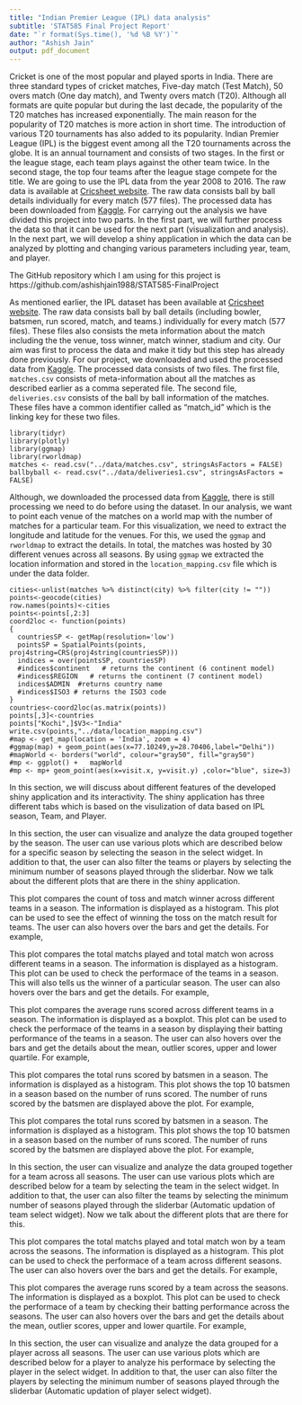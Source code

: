 ```yaml
---
title: "Indian Premier League (IPL) data analysis"
subtitle: 'STAT585 Final Project Report'
date: "`r format(Sys.time(), '%d %B %Y')`"
author: "Ashish Jain"
output: pdf_document
---
```


\section{Abstract}
Cricket is one of the most popular and played sports in India. There are three standard types of cricket matches, Five-day match (Test Match), 50 overs match (One day match), and Twenty overs match (T20). Although all formats are quite popular but during the last decade, the popularity of the T20 matches has increased exponentially. The main reason for the popularity of T20 matches is more action in short time. The introduction of various T20 tournaments has also added to its popularity. Indian Premier League (IPL) is the biggest event among all the T20 tournaments across the globe. It is an annual tournament and consists of two stages. In the first or the league stage, each team plays against the other team twice. In the second stage, the top four teams after the league stage compete for the title. We are going to use the IPL data from the year 2008 to 2016. The raw data is available at [Cricsheet website](http://cricsheet.org/downloads/). The raw data consists ball by ball details individually for every match (577 files). The processed data has been downloaded from [Kaggle](https://www.kaggle.com/manasgarg/ipl). For carrying out the analysis we have divided this project into two parts. In the first part, we will further process the data so that it can be used for the next part (visualization and analysis). In the next part, we will develop a shiny application in which the data can be analyzed by plotting and changing various parameters including year, team, and player.

The GitHub repository which I am using for this project is https://github.com/ashishjain1988/STAT585-FinalProject

\section{Introduction}

\section{Dataset}
As mentioned earlier, the IPL dataset has been available at [Cricsheet website](http://cricsheet.org/downloads/). The raw data consists ball by ball details (including bowler, batsmen, run scored, match, and teams.) individually for every match (577 files). These files also consists the meta information about the match including the the venue, toss winner, match winner, stadium and city. Our aim was first to process the data and make it tidy but this step has already done previously. For our project, we downloaded and used the processed data from [Kaggle](https://www.kaggle.com/manasgarg/ipl). The processed data consists of two files. The first file, `matches.csv` consists of meta-information about all the matches as described earlier as a comma seperated file. The second file, `deliveries.csv` consists of the ball by ball information of the matches. These files have a common identifier called as "match_id" which is the linking key for these two files.
```
library(tidyr)
library(plotly)
library(ggmap)
library(rworldmap)
matches <- read.csv("../data/matches.csv", stringsAsFactors = FALSE)
ballbyball <- read.csv("../data/deliveries1.csv", stringsAsFactors = FALSE)
```

\section{Methods}

\subsection{Processing of the dataset}
Although, we downloaded the processed data from [Kaggle](https://www.kaggle.com/manasgarg/ipl), there is still processing we need to do before using the dataset. In our analysis, we want to point each venue of the matches on a world map with the number of matches for a particular team. For this visualization, we need to extract the longitude and latitude for the venues. For this, we used the `ggmap` and `rworldmap` to extract the details. In total, the matches was hosted by 30 different venues across all seasons. By using `ggmap` we extracted the location information and stored in the `location_mapping.csv` file which is under the data folder.

```
cities<-unlist(matches %>% distinct(city) %>% filter(city != ""))
points<-geocode(cities)
row.names(points)<-cities
points<-points[,2:3]
coord2loc <- function(points)
{
  countriesSP <- getMap(resolution='low')
  pointsSP = SpatialPoints(points, proj4string=CRS(proj4string(countriesSP)))  
  indices = over(pointsSP, countriesSP)
  #indices$continent   # returns the continent (6 continent model)
  #indices$REGION   # returns the continent (7 continent model)
  indices$ADMIN  #returns country name
  #indices$ISO3 # returns the ISO3 code 
}
countries<-coord2loc(as.matrix(points))
points[,3]<-countries
points["Kochi",]$V3<-"India"
write.csv(points,"../data/location_mapping.csv")
#map <- get_map(location = 'India', zoom = 4)
#ggmap(map) + geom_point(aes(x=77.10249,y=28.70406,label="Delhi"))
#mapWorld <- borders("world", colour="gray50", fill="gray50")
#mp <- ggplot() +   mapWorld
#mp <- mp+ geom_point(aes(x=visit.x, y=visit.y) ,color="blue", size=3)
```

\section{Results}
In this section, we will discuss about different features of the developed shiny application and its interactivity. The shiny application has three different tabs which is based on the visulization of data based on IPL season, Team, and Player.

\subsection{IPL seasons analysis}
In this section, the user can visualize and analyze the data grouped together by the season. The user can use various plots which are described below for a specific season by selecting the season in the select widget. In addition to that, the user can also filter the teams or players by selecting the minimum number of seasons played through the sliderbar. Now we talk about the different plots that are there in the shiny application.

\subsubsection{Toss Winner}
This plot compares the count of toss and match winner across different teams in a season. The information is displayed as a histogram. This plot can be used to see the effect of winning the toss on the match result for teams. The user can also hovers over the bars and get the details. For example,<One plot for this>

\subsubsection{Comparison of total matches played and won}
This plot compares the total matchs played and total match won across different teams in a season. The information is displayed as a histogram. This plot can be used to check the performace of the teams in a season. This will also tells us the winner of a particular season. The user can also hovers over the bars and get the details. For example,<One plot for this>

\subsubsection{Comparison of average runs scored by teams}
This plot compares the average runs scored across different teams in a season. The information is displayed as a boxplot. This plot can be used to check the performace of the teams in a season by displaying their batting performance of the teams in a season. The user can also hovers over the bars and get the details about the mean, outlier scores, upper and lower quartile. For example,<One plot for this>

\subsubsection{Top batsmen}
This plot compares the total runs scored by batsmen in a season. The information is displayed as a histogram. This plot shows the top 10 batsmen in a season based on the number of runs scored. The number of runs scored by the batsmen are displayed above the plot. For example,<One plot for this>

\subsubsection{Top Bowler}
This plot compares the total runs scored by batsmen in a season. The information is displayed as a histogram. This plot shows the top 10 batsmen in a season based on the number of runs scored. The number of runs scored by the batsmen are displayed above the plot. For example,<One plot for this>

\subsection{Team performance Analysis}
In this section, the user can visualize and analyze the data grouped together for a team across all seasons. The user can use various plots which are described below for a team by selecting the team in the select widget. In addition to that, the user can also filter the teams by selecting the minimum number of seasons played through the sliderbar (Automatic updation of team select widget). Now we talk about the different plots that are there for this.

\subsubsection{Comparison of total matches played and won}
This plot compares the total matchs played and total match won by a team across the seasons. The information is displayed as a histogram. This plot can be used to check the performace of a team across different seasons. The user can also hovers over the bars and get the details. For example,<One plot for this>

\subsubsection{Comparison of average runs scored}
This plot compares the average runs scored by a team across the seasons. The information is displayed as a boxplot. This plot can be used to check the performace of a team by checking their batting performance across the seasons. The user can also hovers over the bars and get the details about the mean, outlier scores, upper and lower quartile. For example,<One plot for this>

\subsubsection{Venue Details}

\subsection{Player's performance analysis}
In this section, the user can visualize and analyze the data grouped for a player across all seasons. The user can use various plots which are described below for a player to analyze his performace by selecting the player in the select widget. In addition to that, the user can also filter the players by selecting the minimum number of seasons played through the sliderbar (Automatic updation of player select widget).

\subsubsection{Player of match awards}
\subsubsection{Average runs scored across seasons}
\subsubsection{Total Wickets}

\section{Discussion}

\section{Future Work}
